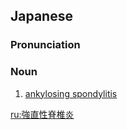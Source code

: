 ==Japanese==
{{ja-kanjitab|きょう|ちょく|せい|せき|つい|えん|yomi=on}}

===Pronunciation===
{{ja-pron|きょうちょくせい せきついえん|y=on}}

===Noun===
{{ja-noun|きょうちょくせい せきついえん}}

# [[ankylosing spondylitis]]

[[ru:強直性脊椎炎]]